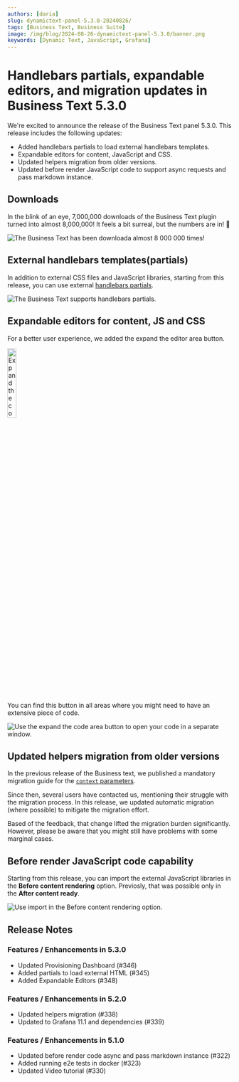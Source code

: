 ```yaml
---
authors: [daria]
slug: dynamictext-panel-5.3.0-20240826/
tags: [Business Text, Business Suite]
image: /img/blog/2024-08-26-dynamictext-panel-5.3.0/banner.png
keywords: [Dynamic Text, JavaScript, Grafana]
---
```



# Handlebars partials, expandable editors, and migration updates in Business Text 5.3.0

We're excited to announce the release of the Business Text panel 5.3.0. This release includes the following updates:

- Added handlebars partials to load external handlebars templates.
- Expandable editors for content, JavaScript and CSS.
- Updated helpers migration from older versions.
- Updated before render JavaScript code to support async requests and pass markdown instance.

## Downloads

In the blink of an eye, 7,000,000 downloads of the Business Text plugin turned into almost 8,000,000! It feels a bit surreal, but the numbers are in! :clap:

<Image
  title="The Business Text has been downloada almost 8 000 000 times!"
  src="/img/blog/2024-08-26-dynamictext-panel-5.3.0/downloads.png"
/>

## External handlebars templates(partials)

In addition to external CSS files and JavaScript libraries, starting from this release, you can use external [handlebars partials](https://handlebarsjs.com/guide/partials.html).

<Image
  title="The Business Text supports handlebars partials."
  src="/img/blog/2024-08-26-dynamictext-panel-5.3.0/partial.png"
/>

## Expandable editors for content, JS and CSS

For a better user experience, we added the expand the editor area button.

<Image
  title="Expand the code area button."
  src="/img/blog/2024-08-26-dynamictext-panel-5.3.0/button.png"
  width="20%"
/>

You can find this button in all areas where you might need to have an extensive piece of code.

<Image
  title="Use the expand the code area button to open your code in a separate window."
  src="/img/blog/2024-08-26-dynamictext-panel-5.3.0/window.png"
/>

## Updated helpers migration from older versions

In the previous release of the Business text, we published a mandatory migration guide for the [`context` parameters](/blog/dynamictext-panel-5.0.0-20240619/#context-migration-guide).

Since then, several users have contacted us, mentioning their struggle with the migration process. In this release, we updated automatic migration (where possible) to mitigate the migration effort.

Based of the feedback, that change lifted the migration burden significantly. However, please be aware that you might still have problems with some marginal cases.

## Before render JavaScript code capability

Starting from this release, you can import the external JavaScript libraries in the **Before content rendering** option. Previosly, that was possible only in the **After content ready**.

<Image
  title="Use import in the Before content rendering option."
  src="/img/blog/2024-08-26-dynamictext-panel-5.3.0/before.png"
/>

<GettingStarted />

<Tutorial />

## Release Notes

### Features / Enhancements in 5.3.0

- Updated Provisioning Dashboard (#346)
- Added partials to load external HTML (#345)
- Added Expandable Editors (#348)

### Features / Enhancements in 5.2.0

- Updated helpers migration (#338)
- Updated to Grafana 11.1 and dependencies (#339)

### Features / Enhancements in 5.1.0

- Updated before render code async and pass markdown instance (#322)
- Added running e2e tests in docker (#323)
- Updated Video tutorial (#330)

<Feedback />
